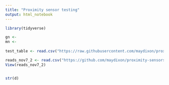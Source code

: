 ```yaml
---
title: "Proximity sensor testing"
output: html_notebook
---
```



```r
library(tidyverse)
```


```r
gn <- 
mn <- 
      
test_table <- read.csv("https://raw.githubusercontent.com/maydixon/proximity-sensors/main/test_table.csv", sep=",", header=TRUE, stringsAsFactors = F ) 

reads_nov7_2 <- read.csv("https://github.com/maydixon/proximity-sensors/blob/main/23-11-08/15-51-42/MN_DATA.CSV",sep=",", header=TRUE, stringsAsFactors = F )
View(reads_nov7_2)


str(d)     
```




